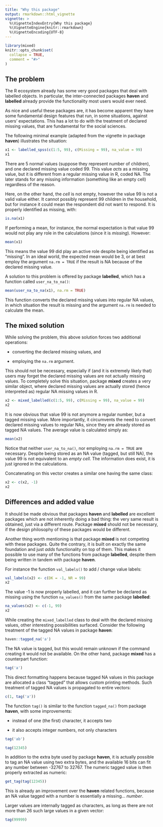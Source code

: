 ```yaml
---
title: "Why this package"
output: rmarkdown::html_vignette
vignette: >
  %\VignetteIndexEntry{Why this package}
  %\VignetteEngine{knitr::rmarkdown}
  %\VignetteEncoding{UTF-8}
---
```


```r
library(mixed)
knitr::opts_chunk$set(
  collapse = TRUE,
  comment = "#>"
)
```

## The problem

The R ecosystem already has some very good packages that deal with labelled objects.  In particular, the inter-connected packages **haven** and **labelled** already provide the functionality most users would ever need.

As nice and useful these packages are, it has become apparent they have some fundamental design features that run, in some situations, against users' expectations. This has a lot to do with the treatment of declared missing values, that are fundamental for the social sciences. 

The following minimal example (adapted from the vignette in package **haven**) illustrates the situation:


```r
x1 <- labelled_spss(c(1:5, 99), c(Missing = 99), na_value = 99)
x1
```

There are 5 normal values (suppose they represent number of children), and one declared missing value coded 99. This value *acts* as a missing value, but it is different from a regular missing value in R, coded NA. The later stands for any missing information (something like an empty cell) regardless of the reason.

Here, on the other hand, the *cell* is not empty, however the value 99 is not a valid value either. It cannot possibly represent 99 children in the household, but for instance it could mean the respondent did not want to respond. It is properly identified as missing, with:

```r
is.na(x1)
```

If performing a mean, for instance, the normal expectation is that value 99 would not play any role in the calculations (since it is *missing*). However:

```r
mean(x1)
```

This means the value 99 did play an active role despite being identified as "missing". In an ideal world, the expected mean would be 3, or at best employ the argument `na.rm = TRUE` if the result is NA because of the declared missing value.

A solution to this problem is offered by package **labelled**, which has a function called `user_na_to_na()`:


```r
mean(user_na_to_na(x1), na.rm = TRUE)
```

This function converts the declared missing values into regular NA values, in which situation the result is missing and the argument `na.rm` is needed to calculate the mean.


## The mixed solution

While solving the problem, this above solution forces two additional operations:

* converting the declared missing values, and

* employing the `na.rm` argument.

This should not be necessary, especially if (and it is extremely likely that) users may forget the declared missing values are not actually missing values. To completely solve this situation, package **mixed** creates a very similar object, where declared missing values are actually stored (hence interpreted as) regular NA missing values in R.


```r
x2 <- mixed_labelled(c(1:5, 99), c(Missing = 99), na_value = 99)
x2
```

It is now obvious that value 99 is not anymore a regular number, but a tagged missing value. More importantly, it circumvents the need to convert declared missing values to regular NAs, since they are already stored as tagged NA values. The average value is calculated simply as:

```r
mean(x2)
```

Notice that neither `user_na_to_na()`, nor employing `na.rm = TRUE` are necessary. Despite being stored as an NA value (tagged, but still NA), the value 99 is not equivalent to an *empty cell*. The information does exist, it is just ignored in the calculations.

Concatenating on this vector creates a similar one having the same class:

```r
x2 <- c(x2, -1)
x2
```


## Differences and added value

It should be made obvious that packages **haven** and **labelled** are excellent packages which are not inherently doing a bad thing: the very same result is obtained, just via a different route. Package **mixed** should not be necessary, if the design philosophy of these packages would be different. 

Another thing worth mentioning is that package **mixed** is not competing with these packages. Quite the contrary, it is built on exactly the same foundation and just *adds* functionality on top of them. This makes it possible to use many of the functions from package **labelled**, despite them being written in tandem with package **haven**.

For instance the function `val_labels()` to add / change value labels:

```r
val_labels(x2) <- c(DK = -1, NR = 99)
x2
```

The value -1 is now properly labelled, and it can further be declared as missing using the function `na_values()` from the same package **labelled**:

```r
na_values(x2) <- c(-1, 99)
x2
```


While creating the `mixed_labelled` class to deal with the declared missing values, other interesting possibilities surfaced. Consider the following treatment of the tagged NA values in package **haven**:


```r
haven::tagged_na('a')
```

The NA value is tagged, but this would remain unknown if the command creating it would not be available. On the other hand, package **mixed** has a counterpart function:

```r
tag('a')
```

This direct formatting happens because tagged NA values in this package are allocated a class "tagged" that allows custom printing methods. Such treatment of tagged NA values is propagated to entire vectors:

```r
c(1, tag('a'))
```

The function `tag()` is similar to the function `tagged_na()` from package **haven**, with some improvements:

* instead of one (the first) character, it accepts two

* it also accepts integer numbers, not only characters


```r
tag('ab')

tag(12345)
```

In addition to the extra byte used by package **haven**, it is actually possible to tag an NA value using two extra bytes, and the available 16 bits can fit any number between -32767 to 32767. The numeric tagged value is then properly extracted as numeric:


```r
get_tag(tag(12345))
```

This is already an improvement over the **haven** related functions, because an NA value tagged with a number is essentially a missing... *number*.

Larger values are internally tagged as characters, as long as there are not more than 26 such large values in a given vector:

```r
tag(99999)
```
